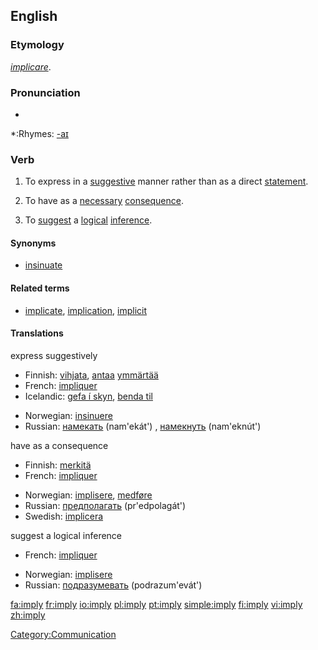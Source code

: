 ==English==

===Etymology===
{{L.}} ''[[implicare]]''.

===Pronunciation===
*{{audio|en-us-imply.ogg|Audio (US)}}

*:Rhymes: [[Rhymes:English:-aɪ|-aɪ]]

===Verb===
{{en-verb|impl|i|ed}}

# {{transitive}} To express in a [[suggestive]] manner rather than as a direct [[statement]].
# {{transitive}} To have as a [[necessary]] [[consequence]].
# {{transitive}} To [[suggest]] a [[logical]] [[inference]].

====Synonyms====
*[[insinuate]]

====Related terms====
*[[implicate]], [[implication]], [[implicit]]

====Translations====
;express suggestively
{{top}}
*Finnish: [[vihjata]], [[antaa]] [[ymmärtää]]
*French: [[impliquer]]
*Icelandic: [[gefa í skyn]], [[benda til]]
{{mid}}
*Norwegian: [[insinuere]]
*Russian: [[намекать]] (nam'ekát') {{impf}}, [[намекнуть]] (nam'eknút') {{pf}}
{{bottom}}

;have as a consequence
{{top}}
*Finnish: [[merkitä]]
*French: [[impliquer]]
{{mid}}
*Norwegian: [[implisere]], [[medføre]]
*Russian: [[предполагать]] (pr'edpolagát') {{impf}}
*Swedish: [[implicera]]
{{bottom}}

;suggest a logical inference
{{top}}
*French: [[impliquer]]
{{mid}}
*Norwegian: [[implisere]]
*Russian: [[подразумевать]] (podrazum'evát') {{impf}}
{{bottom}}

[[Category:Communication]]

[[fa:imply]]
[[fr:imply]]
[[io:imply]]
[[pl:imply]]
[[pt:imply]]
[[simple:imply]]
[[fi:imply]]
[[vi:imply]]
[[zh:imply]]